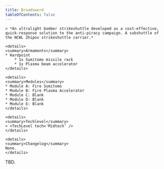 ```yaml
---
title: Broadsword
tableOfContents: false
---
```


<Tabs>

  <TabItem label="Info" icon="information">

    > *An ultralight bomber strikeshuttle developed as a cost-effective, quick-response solution to the anti-piracy campaign. A subshuttle of the NCWL Zhipov strikeshuttle carrier.*

    <details>
    <summary>Armaments</summary>
    * Hardpoint
        * 1x Sumitomo missile rack
        * 1x Plasma beam accelerator
    </details>

    <details>
    <summary>Modules</summary>
    * Module A: Fire Sumitomo 
    * Module B: Fire Plasma Accelerator
    * Module C: Blank
    * Module D: Blank 
    * Module E: Blank
    </details>

    <details>
    <summary>Techlevel</summary>
    > <TechLevel tech='Midtech' />
    </details>

    <details>
    <summary>Changelog</summary>
    None.
    </details>

  </TabItem>

  <TabItem label="Guide" icon="open-book">
    TBD.
  </TabItem>

</Tabs>
